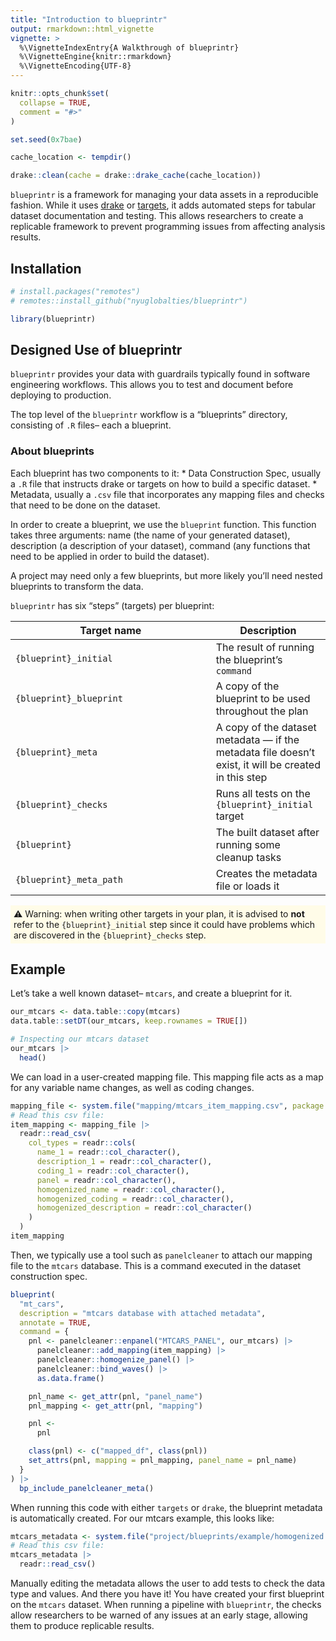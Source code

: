 ```yaml
---
title: "Introduction to blueprintr"
output: rmarkdown::html_vignette
vignette: >
  %\VignetteIndexEntry{A Walkthrough of blueprintr}
  %\VignetteEngine{knitr::rmarkdown}
  %\VignetteEncoding{UTF-8}
---
```


<style>
div.vg-warning {
  background-color:#FFFCE8;
  padding:5px;
}

div.vg-warning span:before {
  content: "⚠️ Warning: ";
}

div.vg-info {
  background-color:#EBFBFF;
  padding:5px;
}

div.vg-info span:before {
  content: "💡 Note: ";
}
</style>

```r
knitr::opts_chunk$set(
  collapse = TRUE,
  comment = "#>"
)

set.seed(0x7bae)

cache_location <- tempdir()

drake::clean(cache = drake::drake_cache(cache_location))
```

`blueprintr` is a framework for managing your data assets in a reproducible fashion. While it uses [drake](https://github.com/ropensci/drake) or [targets](https://cran.r-project.org/web/packages/targets/), it adds automated steps for tabular dataset documentation and testing. This allows researchers to create a replicable framework to prevent programming issues from affecting analysis results.

## Installation 

```r
# install.packages("remotes")
# remotes::install_github("nyuglobalties/blueprintr")

library(blueprintr)
```

## Designed Use of blueprintr
`blueprintr` provides your data with guardrails typically found in software engineering workflows. 
This allows you to test and document before deploying to production.

The top level of the `blueprintr` workflow is a "blueprints" directory, consisting of `.R` files-- each a blueprint. 

### About blueprints
Each blueprint has two components to it: 
* Data Construction Spec, usually a `.R` file that instructs drake or targets on how to build a specific dataset. 
* Metadata, usually a `.csv` file that incorporates any mapping files and checks that need to be done on the dataset. 

In order to create a blueprint, we use the `blueprint` function. This function takes three arguments: name (the name of your generated dataset), description (a description of your dataset), command (any functions that need to be applied in order to build the dataset). 

A project may need only a few blueprints, but more likely you'll need nested blueprints to transform the data. 

`blueprintr` has six "steps" (targets) per blueprint:

Target name             | Description
------------------------|--------------
`{blueprint}_initial`   | The result of running the blueprint's `command`
`{blueprint}_blueprint` | A copy of the blueprint to be used throughout the plan
`{blueprint}_meta`      | A copy of the dataset metadata --- if the metadata file doesn't exist, it will be created in this step
`{blueprint}_checks`    | Runs all tests on the `{blueprint}_initial` target
`{blueprint}`           | The built dataset after running some cleanup tasks
`{blueprint}_meta_path` | Creates the metadata file or loads it

<div class="vg-warning"><span>when writing other targets in your plan, it is advised to **not** refer to the `{blueprint}_initial` step since it could have problems which are discovered in the `{blueprint}_checks` step.</span></div>


## Example

Let's take a well known dataset-- `mtcars`, and create a blueprint for it.

```r
our_mtcars <- data.table::copy(mtcars)
data.table::setDT(our_mtcars, keep.rownames = TRUE[])

# Inspecting our mtcars dataset
our_mtcars |>
  head()
```

We can load in a user-created mapping file. This mapping file acts as a map for any variable name changes, as well as coding changes. 
```r
mapping_file <- system.file("mapping/mtcars_item_mapping.csv", package = "blueprintr", mustWork = TRUE)
# Read this csv file:
item_mapping <- mapping_file |>
  readr::read_csv(
    col_types = readr::cols(
      name_1 = readr::col_character(),
      description_1 = readr::col_character(),
      coding_1 = readr::col_character(),
      panel = readr::col_character(),
      homogenized_name = readr::col_character(),
      homogenized_coding = readr::col_character(),
      homogenized_description = readr::col_character()
    )
  )
item_mapping
```

Then, we typically use a tool such as `panelcleaner` to attach our mapping file to the `mtcars` database.
This is a command executed in the dataset construction spec.
```r
blueprint(
  "mt_cars",
  description = "mtcars database with attached metadata",
  annotate = TRUE,
  command = {
    pnl <- panelcleaner::enpanel("MTCARS_PANEL", our_mtcars) |>
      panelcleaner::add_mapping(item_mapping) |>
      panelcleaner::homogenize_panel() |>
      panelcleaner::bind_waves() |>
      as.data.frame()

    pnl_name <- get_attr(pnl, "panel_name")
    pnl_mapping <- get_attr(pnl, "mapping")

    pnl <-
      pnl

    class(pnl) <- c("mapped_df", class(pnl))
    set_attrs(pnl, mapping = pnl_mapping, panel_name = pnl_name)
  }
) |>
  bp_include_panelcleaner_meta()
```
When running this code with either `targets` or `drake`, the blueprint metadata is automatically created.
For our mtcars example, this looks like:
```r
mtcars_metadata <- system.file("project/blueprints/example/homogenized.csv", package = "blueprintr", mustWork = TRUE)
# Read this csv file:
mtcars_metadata |>
  readr::read_csv()
```
Manually editing the metadata allows the user to add tests to check the data type and values. 
And there you have it! You have created your first blueprint on the `mtcars` dataset. 
When running a pipeline with `blueprintr`, the checks allow researchers to be warned of any issues at an early stage, 
allowing them to produce replicable results. 